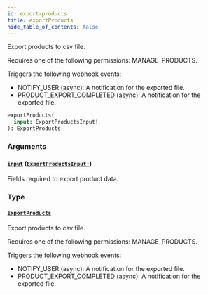 ```yaml
---
id: export-products
title: exportProducts
hide_table_of_contents: false
---
```


Export products to csv file.

Requires one of the following permissions: MANAGE_PRODUCTS.

Triggers the following webhook events:

- NOTIFY_USER (async): A notification for the exported file.
- PRODUCT_EXPORT_COMPLETED (async): A notification for the exported file.

```graphql
exportProducts(
  input: ExportProductsInput!
): ExportProducts
```

### Arguments

#### [`input`](#) ([`ExportProductsInput!`](../../../developer/api-reference/inputs/export-products-input))

Fields required to export product data.

### Type

#### [`ExportProducts`](../../../developer/api-reference/objects/export-products)

Export products to csv file.

Requires one of the following permissions: MANAGE_PRODUCTS.

Triggers the following webhook events:

- NOTIFY_USER (async): A notification for the exported file.
- PRODUCT_EXPORT_COMPLETED (async): A notification for the exported file.
